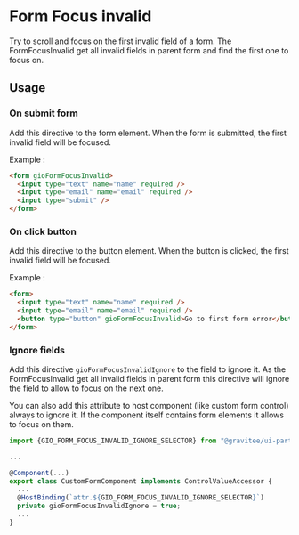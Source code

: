 
<Meta title="Components / Form Focus invalid / README" />

# Form Focus invalid

Try to scroll and focus on the first invalid field of a form. 
The FormFocusInvalid get all invalid fields in parent form and find the first one to focus on.

## Usage

### On submit form
Add this directive to the form element. When the form is submitted, the first invalid field will be focused.

Example :

```html
<form gioFormFocusInvalid>
  <input type="text" name="name" required />
  <input type="email" name="email" required />
  <input type="submit" />
</form>
```

### On click button
Add this directive to the button element. When the button is clicked, the first invalid field will be focused.

Example :

```html
<form>
  <input type="text" name="name" required />
  <input type="email" name="email" required />
  <button type="button" gioFormFocusInvalid>Go to first form error</button>
</form>
```

### Ignore fields
Add this directive `gioFormFocusInvalidIgnore` to the field to ignore it.
As the FormFocusInvalid get all invalid fields in parent form this directive will ignore the field to allow to focus on the next one.

You can also add this attribute to host component (like custom form control) always to ignore it. If the component itself contains form elements it allows to focus on them.

```ts 
import {GIO_FORM_FOCUS_INVALID_IGNORE_SELECTOR} from "@gravitee/ui-particles-angular";

...

@Component(...)
export class CustomFormComponent implements ControlValueAccessor {
  ...
  @HostBinding(`attr.${GIO_FORM_FOCUS_INVALID_IGNORE_SELECTOR}`)
  private gioFormFocusInvalidIgnore = true;
  ...
}
```
